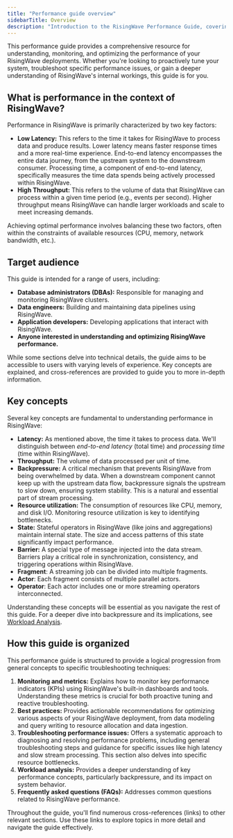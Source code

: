 ```yaml
---
title: "Performance guide overview"
sidebarTitle: Overview
description: "Introduction to the RisingWave Performance Guide, covering key concepts, target audience, and guide structure."
---
```


This performance guide provides a comprehensive resource for understanding, monitoring, and optimizing the performance of your RisingWave deployments. Whether you're looking to proactively tune your system, troubleshoot specific performance issues, or gain a deeper understanding of RisingWave's internal workings, this guide is for you.

## What is performance in the context of RisingWave?

Performance in RisingWave is primarily characterized by two key factors:

*   **Low Latency:** This refers to the time it takes for RisingWave to process data and produce results. Lower latency means faster response times and a more real-time experience. End-to-end latency encompasses the entire data journey, from the upstream system to the downstream consumer. Processing time, a component of end-to-end latency, specifically measures the time data spends being actively processed within RisingWave.
*   **High Throughput:** This refers to the volume of data that RisingWave can process within a given time period (e.g., events per second). Higher throughput means RisingWave can handle larger workloads and scale to meet increasing demands.

Achieving optimal performance involves balancing these two factors, often within the constraints of available resources (CPU, memory, network bandwidth, etc.).

## Target audience

This guide is intended for a range of users, including:

*   **Database administrators (DBAs):** Responsible for managing and monitoring RisingWave clusters.
*   **Data engineers:** Building and maintaining data pipelines using RisingWave.
*   **Application developers:** Developing applications that interact with RisingWave.
*   **Anyone interested in understanding and optimizing RisingWave performance.**

While some sections delve into technical details, the guide aims to be accessible to users with varying levels of experience. Key concepts are explained, and cross-references are provided to guide you to more in-depth information.

## Key concepts

Several key concepts are fundamental to understanding performance in RisingWave:

-   **Latency:** As mentioned above, the time it takes to process data. We'll distinguish between *end-to-end latency* (total time) and *processing time* (time within RisingWave).
-   **Throughput:** The volume of data processed per unit of time.
-   **Backpressure:** A critical mechanism that prevents RisingWave from being overwhelmed by data. When a downstream component cannot keep up with the upstream data flow, backpressure signals the upstream to slow down, ensuring system stability. This is a natural and essential part of stream processing.
-   **Resource utilization:** The consumption of resources like CPU, memory, and disk I/O. Monitoring resource utilization is key to identifying bottlenecks.
-   **State:** Stateful operators in RisingWave (like joins and aggregations) maintain internal state. The size and access patterns of this state significantly impact performance.
-   **Barrier:** A special type of message injected into the data stream. Barriers play a critical role in synchronization, consistency, and triggering operations within RisingWave.
-   **Fragment**: A streaming job can be divided into multiple fragments.
-   **Actor**: Each fragment consists of multiple parallel actors.
-   **Operator**: Each actor includes one or more streaming operators interconnected.

Understanding these concepts will be essential as you navigate the rest of this guide. For a deeper dive into backpressure and its implications, see [Workload Analysis](/performance/workload-analysis).

## How this guide is organized

This performance guide is structured to provide a logical progression from general concepts to specific troubleshooting techniques:

1.  **Monitoring and metrics:** Explains how to monitor key performance indicators (KPIs) using RisingWave's built-in dashboards and tools. Understanding these metrics is crucial for both proactive tuning and reactive troubleshooting.
2.  **Best practices:** Provides actionable recommendations for optimizing various aspects of your RisingWave deployment, from data modeling and query writing to resource allocation and data ingestion.
3.  **Troubleshooting performance issues:** Offers a systematic approach to diagnosing and resolving performance problems, including general troubleshooting steps and guidance for specific issues like high latency and slow stream processing. This section also delves into specific resource bottlenecks.
4.  **Workload analysis:** Provides a deeper understanding of key performance concepts, particularly backpressure, and its impact on system behavior.
5.  **Frequently asked questions (FAQs):** Addresses common questions related to RisingWave performance.

Throughout the guide, you'll find numerous cross-references (links) to other relevant sections. Use these links to explore topics in more detail and navigate the guide effectively.